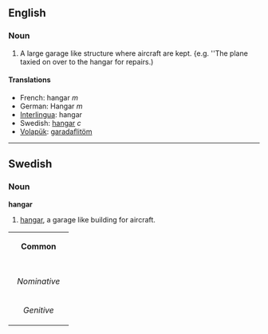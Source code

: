 == English ==

=== Noun ===
#A large garage like structure where aircraft are kept. {e.g. ''The plane taxied on over to the hangar for repairs.)

==== Translations ====
*French: hangar ''m''
*German: Hangar ''m''
*[[Interlingua]]: hangar
*Swedish: [[hangar#Swedish|hangar]] ''c''
*[[Volapük]]: [[garadaflitöm]]

----

==Swedish==
===Noun===
'''hangar'''

#[[hangar#English|hangar]], a garage like building for aircraft.

{| border=1 cellspacing=0
| bgcolor="#FFFFF0" colspan=5 align=center | '''Common'''
|-
|- bgcolor="#FFFFF0" align=center
! rowspan=2 | 
| colspan=2 width=105| Singular 
| colspan=2 | Plural
|- bgcolor="#FFFFF0" align=center
| width=105 | ''Indefinite'' 
| width=105 | ''Definite'' 
| width=105 |  ''Indefinite'' 
|  width=105 | ''Definite''
|- align=center
| width=105 bgcolor="#FFFFF0" | ''Nominative'' 
| [[hangar]]
| [[hangaren]]
| [[hangarer]]
| [[hangarerna]]
|- align=center
| width=105 bgcolor="#FFFFF0" | ''Genitive'' 
| [[hangars]]
| [[hangarens]]
| [[hangarers]]
| [[hangarernas]]
|}
